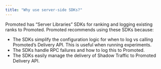 ```yaml
---
title: "Why use server-side SDKs?"
---
```


Promoted has “Server Libraries” SDKs for ranking and logging existing ranks to Promoted. Promoted recommends using these SDKs because:

* The SDKs simplify the configuration logic for when to log vs calling Promoted’s Delivery API. This is useful when running experiments.
* The SDKs handle RPC failures and how to log this to Promoted.
* The SDKs easily manage the delivery of Shadow Traffic to Promoted Delivery API.